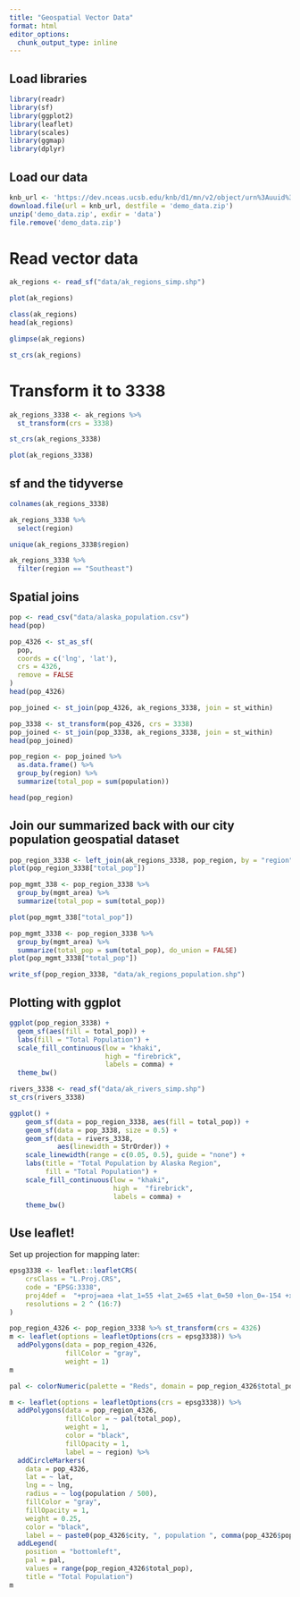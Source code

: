 ```yaml
---
title: "Geospatial Vector Data"
format: html
editor_options: 
  chunk_output_type: inline
---
```

## Load libraries
```r
library(readr)
library(sf)
library(ggplot2)
library(leaflet)
library(scales)
library(ggmap)
library(dplyr)
```

## Load our data
```r
knb_url <- 'https://dev.nceas.ucsb.edu/knb/d1/mn/v2/object/urn%3Auuid%3Aaceaecb2-1ce0-4d41-a839-d3607d32bb58'
download.file(url = knb_url, destfile = 'demo_data.zip')
unzip('demo_data.zip', exdir = 'data')
file.remove('demo_data.zip')
```

# Read vector data
```r
ak_regions <- read_sf("data/ak_regions_simp.shp")
```

```r
plot(ak_regions)
```

```r
class(ak_regions)
head(ak_regions)
```

```r
glimpse(ak_regions)
```

```r
st_crs(ak_regions)
```
# Transform it to 3338
```r
ak_regions_3338 <- ak_regions %>%
  st_transform(crs = 3338)

st_crs(ak_regions_3338)
```

```r
plot(ak_regions_3338)
```

## sf and the tidyverse
```r
colnames(ak_regions_3338)
```

```r
ak_regions_3338 %>%
  select(region)
```

```r
unique(ak_regions_3338$region)
```

```r
ak_regions_3338 %>%
  filter(region == "Southeast")
```

## Spatial joins

```r
pop <- read_csv("data/alaska_population.csv")
head(pop)
```

```r
pop_4326 <- st_as_sf(
  pop,
  coords = c('lng', 'lat'),
  crs = 4326,
  remove = FALSE
)
head(pop_4326)
```

```r
pop_joined <- st_join(pop_4326, ak_regions_3338, join = st_within)
```

```r
pop_3338 <- st_transform(pop_4326, crs = 3338)
pop_joined <- st_join(pop_3338, ak_regions_3338, join = st_within)
head(pop_joined)
```

```r
pop_region <- pop_joined %>%
  as.data.frame() %>%
  group_by(region) %>%
  summarize(total_pop = sum(population))

head(pop_region)
```

## Join our summarized back with our city population geospatial dataset

```r
pop_region_3338 <- left_join(ak_regions_3338, pop_region, by = "region")
plot(pop_region_3338["total_pop"])
```


```r
pop_mgmt_338 <- pop_region_3338 %>%
  group_by(mgmt_area) %>%
  summarize(total_pop = sum(total_pop))

plot(pop_mgmt_338["total_pop"])
```


```r
pop_mgmt_3338 <- pop_region_3338 %>%
  group_by(mgmt_area) %>%
  summarize(total_pop = sum(total_pop), do_union = FALSE)
plot(pop_mgmt_3338["total_pop"])
```

```r
write_sf(pop_region_3338, "data/ak_regions_population.shp")
```

## Plotting with ggplot

```r
ggplot(pop_region_3338) + 
  geom_sf(aes(fill = total_pop)) +
  labs(fill = "Total Population") + 
  scale_fill_continuous(low = "khaki", 
                        high = "firebrick",
                        labels = comma) + 
  theme_bw()
```

```r
rivers_3338 <- read_sf("data/ak_rivers_simp.shp")
st_crs(rivers_3338)
```

```r
ggplot() +
    geom_sf(data = pop_region_3338, aes(fill = total_pop)) +
    geom_sf(data = pop_3338, size = 0.5) +
    geom_sf(data = rivers_3338,
            aes(linewidth = StrOrder)) +
    scale_linewidth(range = c(0.05, 0.5), guide = "none") +
    labs(title = "Total Population by Alaska Region",
         fill = "Total Population") +
    scale_fill_continuous(low = "khaki",
                          high =  "firebrick",
                          labels = comma) +
    theme_bw() 
```

## Use leaflet!

Set up projection for mapping later:

```r
epsg3338 <- leaflet::leafletCRS(
    crsClass = "L.Proj.CRS",
    code = "EPSG:3338",
    proj4def =  "+proj=aea +lat_1=55 +lat_2=65 +lat_0=50 +lon_0=-154 +x_0=0 +y_0=0 +ellps=GRS80 +towgs84=0,0,0,0,0,0,0 +units=m +no_defs",
    resolutions = 2 ^ (16:7)
)
```

```r
pop_region_4326 <- pop_region_3338 %>% st_transform(crs = 4326)
m <- leaflet(options = leafletOptions(crs = epsg3338)) %>%
  addPolygons(data = pop_region_4326,
              fillColor = "gray",
              weight = 1)
m
```

```r
pal <- colorNumeric(palette = "Reds", domain = pop_region_4326$total_pop)

m <- leaflet(options = leafletOptions(crs = epsg3338)) %>%
  addPolygons(data = pop_region_4326,
              fillColor = ~ pal(total_pop),
              weight = 1,
              color = "black",
              fillOpacity = 1,
              label = ~ region) %>%
  addCircleMarkers(
    data = pop_4326,
    lat = ~ lat,
    lng = ~ lng,
    radius = ~ log(population / 500),
    fillColor = "gray",
    fillOpacity = 1,
    weight = 0.25,
    color = "black",
    label = ~ paste0(pop_4326$city, ", population ", comma(pop_4326$population))) %>%
  addLegend(
    position = "bottomleft",
    pal = pal,
    values = range(pop_region_4326$total_pop),
    title = "Total Population")
m

```

